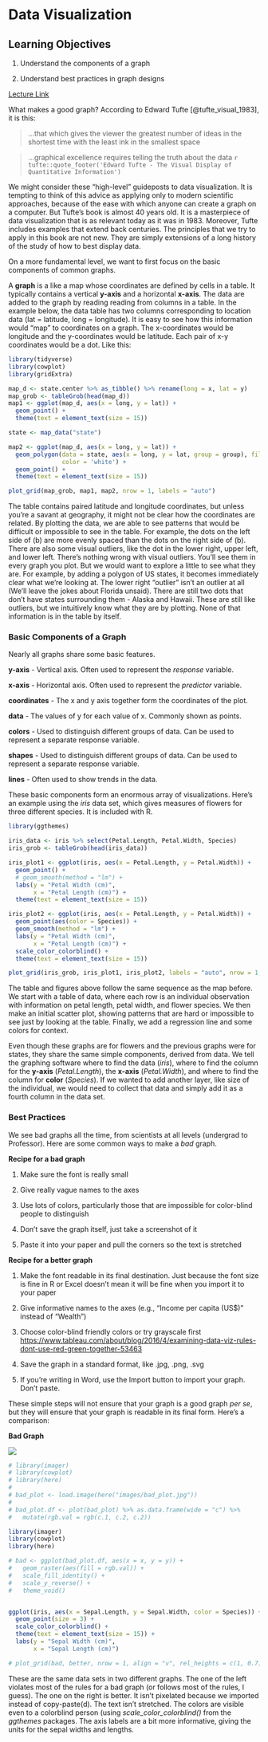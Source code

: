 # Data Visualization

## Learning Objectives

1)  Understand the components of a graph

2)  Understand best practices in graph designs

[Lecture Link](https://docs.google.com/presentation/d/14i29O2C2Me9a-HM864ehLd43bP--d1LryDPUPJZ3Xvc/edit?usp=sharing)

What makes a good graph? According to Edward Tufte [@tufte_visual_1983], it is this:

> ...that which gives the viewer the greatest number of ideas in the shortest time with the least ink in the smallest space

> ...graphical excellence requires telling the truth about the data `r tufte::quote_footer('Edward Tufte - The Visual Display of Quantitative Information')`

We might consider these "high-level" guideposts to data visualization. It is tempting to think of this advice as applying only to modern scientific approaches, because of the ease with which anyone can create a graph on a computer. But Tufte's book is almost 40 years old. It is a masterpiece of data visualization that is as relevant today as it was in 1983. Moreover, Tufte includes examples that extend back centuries. The principles that we try to apply in this book are not new. They are simply extensions of a long history of the study of how to best display data.

On a more fundamental level, we want to first focus on the basic components of common graphs.

A **graph** is a like a map whose coordinates are defined by cells in a table. It typically contains a vertical **y-axis** and a horizontal **x-axis**. The data are added to the graph by reading reading from columns in a table. In the example below, the data table has two columns corresponding to location data (lat = latitude, long = longitude). It is easy to see how this information would "map" to coordinates on a graph. The x-coordinates would be longitude and the y-coordinates would be latitude. Each pair of x-y coordinates would be a dot. Like this:

```r
library(tidyverse)
library(cowplot)
library(gridExtra)

map_d <- state.center %>% as_tibble() %>% rename(long = x, lat = y)
map_grob <- tableGrob(head(map_d))
map1 <- ggplot(map_d, aes(x = long, y = lat)) + 
  geom_point() +
  theme(text = element_text(size = 15))

state <- map_data("state")

map2 <- ggplot(map_d, aes(x = long, y = lat)) + 
  geom_polygon(data = state, aes(x = long, y = lat, group = group), fill = "grey80", 
               color = 'white') + 
  geom_point() +
  theme(text = element_text(size = 15))

plot_grid(map_grob, map1, map2, nrow = 1, labels = "auto")

```

The table contains paired latitude and longitude coordinates, but unless you're a savant at geography, it might not be clear how the coordinates are related. By plotting the data, we are able to see patterns that would be difficult or impossible to see in the table. For example, the dots on the left side of (b) are more evenly spaced than the dots on the right side of (b). There are also some visual outliers, like the dot in the lower right, upper left, and lower left. There's nothing wrong with visual outliers. You'll see them in every graph you plot. But we would want to explore a little to see what they are. For example, by adding a polygon of US states, it becomes immediately clear what we're looking at. The lower right "outlier" isn't an outlier at all (We'll leave the jokes about Florida unsaid). There are still two dots that don't have states surrounding them - Alaska and Hawaii. These are still like outliers, but we intuitively know what they are by plotting. None of that information is in the table by itself.

### Basic Components of a Graph

Nearly all graphs share some basic features.

**y-axis** - Vertical axis. Often used to represent the *response* variable.

**x-axis** - Horizontal axis. Often used to represent the *predictor* variable.

**coordinates** - The x and y axis together form the coordinates of the plot.

**data** - The values of y for each value of x. Commonly shown as points.

**colors** - Used to distinguish different groups of data. Can be used to represent a separate response variable.

**shapes** - Used to distinguish different groups of data. Can be used to represent a separate response variable.

**lines** - Often used to show trends in the data.

These basic components form an enormous array of visualizations. Here's an example using the *iris* data set, which gives measures of flowers for three different species. It is included with R.

```r

library(ggthemes)

iris_data <- iris %>% select(Petal.Length, Petal.Width, Species)
iris_grob <- tableGrob(head(iris_data))

iris_plot1 <- ggplot(iris, aes(x = Petal.Length, y = Petal.Width)) + 
  geom_point() +
  # geom_smooth(method = "lm") +
  labs(y = "Petal Width (cm)",
       x = "Petal Length (cm)") +
  theme(text = element_text(size = 15))

iris_plot2 <- ggplot(iris, aes(x = Petal.Length, y = Petal.Width)) + 
  geom_point(aes(color = Species)) +
  geom_smooth(method = "lm") +
  labs(y = "Petal Width (cm)",
       x = "Petal Length (cm)") +
  scale_color_colorblind() +
  theme(text = element_text(size = 15))

plot_grid(iris_grob, iris_plot1, iris_plot2, labels = "auto", nrow = 1, rel_widths = c(1, 1, 1.35))

```

The table and figures above follow the same sequence as the map before. We start with a table of data, where each row is an individual observation with information on petal length, petal width, and flower species. We then make an initial scatter plot, showing patterns that are hard or impossible to see just by looking at the table. Finally, we add a regression line and some colors for context.

Even though these graphs are for flowers and the previous graphs were for states, they share the same simple components, derived from data. We tell the graphing software where to find the data (*iris*), where to find the column for the **y-axis** (*Petal.Length*), the **x-axis** (*Petal.Width*), and where to find the column for **color** (*Species*). If we wanted to add another layer, like size of the individual, we would need to collect that data and simply add it as a fourth column in the data set.

### Best Practices

We see bad graphs all the time, from scientists at all levels (undergrad to Professor). Here are some common ways to make a *bad* graph.

**Recipe for a bad graph**

1)  Make sure the font is really small

2)  Give really vague names to the axes

3)  Use lots of colors, particularly those that are impossible for color-blind people to distinguish

4)  Don't save the graph itself, just take a screenshot of it

5)  Paste it into your paper and pull the corners so the text is stretched

**Recipe for a better graph**

1)  Make the font readable in its final destination. Just because the font size is fine in R or Excel doesn't mean it will be fine when you import it to your paper

2)  Give informative names to the axes (e.g., "Income per capita (US\$)" instead of "Wealth")

3)  Choose color-blind friendly colors or try grayscale first <https://www.tableau.com/about/blog/2016/4/examining-data-viz-rules-dont-use-red-green-together-53463>

4)  Save the graph in a standard format, like .jpg, .png, .svg

5)  If you're writing in Word, use the Import button to import your graph. Don't paste.

These simple steps will not ensure that your graph is a good graph *per se*, but they will ensure that your graph is readable in its final form. Here's a comparison:

**Bad Graph**

![](images/bad_plot.jpg)

```r

# library(imager)
# library(cowplot)
# library(here)
# 
# bad_plot <- load.image(here("images/bad_plot.jpg"))
# 
# bad_plot.df <- plot(bad_plot) %>% as.data.frame(wide = "c") %>% 
#   mutate(rgb.val = rgb(c.1, c.2, c.2))
```

```r
library(imager)
library(cowplot)
library(here)

# bad <- ggplot(bad_plot.df, aes(x = x, y = y)) +
#   geom_raster(aes(fill = rgb.val)) + 
#   scale_fill_identity() +
#   scale_y_reverse() +
#   theme_void()


ggplot(iris, aes(x = Sepal.Length, y = Sepal.Width, color = Species)) + 
  geom_point(size = 3) +
  scale_color_colorblind() +
  theme(text = element_text(size = 15)) +
  labs(y = "Sepal Width (cm)",
       x = "Sepal Length (cm)")

# plot_grid(bad, better, nrow = 1, align = "v", rel_heights = c(1, 0.7))

```

These are the same data sets in two different graphs. The one of the left violates most of the rules for a bad graph (or follows most of the rules, I guess). The one on the right is better. It isn't pixelated because we imported instead of copy-paste(d). The text isn't stretched. The colors are visible even to a colorblind person (using *scale\_color\_colorblind()* from the *ggthemes* packages. The axis labels are a bit more informative, giving the units for the sepal widths and lengths.
